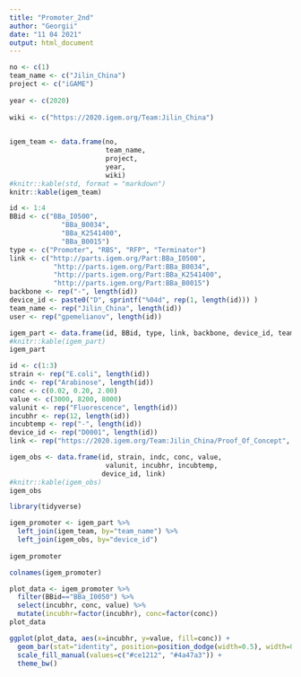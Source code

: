 ---
title: "Promoter_2nd"
author: "Georgii"
date: "11 04 2021"
output: html_document
---

```{r}
no <- c(1)
team_name <- c("Jilin_China")
project <- c("iGAME")
                
year <- c(2020) 
                  
wiki <- c("https://2020.igem.org/Team:Jilin_China")
 

igem_team <- data.frame(no, 
                        team_name, 
                        project, 
                        year, 
                        wiki)
#knitr::kable(std, format = "markdown")
knitr::kable(igem_team)

```

```{r}
id <- 1:4
BBid <- c("BBa_I0500", 
             "BBa_B0034",
             "BBa_K2541400",
             "BBa_B0015")
type <- c("Promoter", "RBS", "RFP", "Terminator")
link <- c("http://parts.igem.org/Part:BBa_I0500",
           "http://parts.igem.org/Part:BBa_B0034",
           "http://parts.igem.org/Part:BBa_K2541400",
           "http://parts.igem.org/Part:BBa_B0015")
backbone <- rep("-", length(id))
device_id <- paste0("D", sprintf("%04d", rep(1, length(id))) )
team_name <- rep("Jilin_China", length(id))
user <- rep("gpemelianov", length(id))

igem_part <- data.frame(id, BBid, type, link, backbone, device_id, team_name, user)
#knitr::kable(igem_part)
igem_part
```
```{r}
id <- c(1:3)
strain <- rep("E.coli", length(id))
indc <- rep("Arabinose", length(id))
conc <- c(0.02, 0.20, 2.00)
value <- c(3000, 8200, 8000)
valunit <- rep("Fluorescence", length(id))
incubhr <- rep(12, length(id))
incubtemp <- rep("-", length(id))
device_id <- rep("D0001", length(id))
link <- rep("https://2020.igem.org/Team:Jilin_China/Proof_Of_Concept", length (id))

igem_obs <- data.frame(id, strain, indc, conc, value,
                        valunit, incubhr, incubtemp,
                       device_id, link)
#knitr::kable(igem_obs)
igem_obs
```

```{r}
library(tidyverse)
```
```{r}
igem_promoter <- igem_part %>% 
  left_join(igem_team, by="team_name") %>% 
  left_join(igem_obs, by="device_id")
  
igem_promoter
```
```{r}
colnames(igem_promoter)
```

```{r}
plot_data <- igem_promoter %>% 
  filter(BBid=="BBa_I0050") %>% 
  select(incubhr, conc, value) %>% 
  mutate(incubhr=factor(incubhr), conc=factor(conc))
plot_data
```
```{r}
ggplot(plot_data, aes(x=incubhr, y=value, fill=conc)) +
  geom_bar(stat="identity", position=position_dodge(width=0.5), width=0.4) +
  scale_fill_manual(values=c("#ce1212", "#4a47a3")) +
  theme_bw()
```

